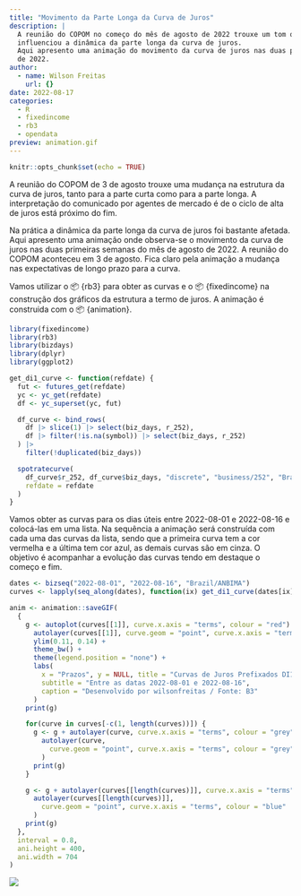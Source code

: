 ```yaml
---
title: "Movimento da Parte Longa da Curva de Juros"
description: |
  A reunião do COPOM no começo do mês de agosto de 2022 trouxe um tom que
  influenciou a dinâmica da parte longa da curva de juros.
  Aqui apresento uma animação do movimento da curva de juros nas duas primeiras semanas de agosto
  de 2022.
author:
  - name: Wilson Freitas
    url: {}
date: 2022-08-17
categories:
  - R
  - fixedincome
  - rb3
  - opendata
preview: animation.gif
---
```



```r
knitr::opts_chunk$set(echo = TRUE)
```

A reunião do COPOM de 3 de agosto trouxe uma mudança na estrutura da curva de juros,
tanto para a parte curta como para a parte longa.
A interpretação do comunicado por agentes de mercado é de o ciclo de alta de juros está
próximo do fim.

Na prática a dinâmica da parte longa da curva de juros foi bastante afetada.
Aqui apresento uma animação onde observa-se o movimento da curva de juros nas duas primeiras
semanas do mês de agosto de 2022.
A reunião do COPOM aconteceu em 3 de agosto.
Fica claro pela animação a mudança nas expectativas de longo prazo para a curva.

Vamos utilizar o 📦 {rb3} para obter as curvas e o 📦 {fixedincome} na construção dos gráficos
da estrutura a termo de juros.
A animação é construida com o 📦 {animation}.

```r
library(fixedincome)
library(rb3)
library(bizdays)
library(dplyr)
library(ggplot2)

get_di1_curve <- function(refdate) {
  fut <- futures_get(refdate)
  yc <- yc_get(refdate)
  df <- yc_superset(yc, fut)

  df_curve <- bind_rows(
    df |> slice(1) |> select(biz_days, r_252),
    df |> filter(!is.na(symbol)) |> select(biz_days, r_252)
  ) |>
    filter(!duplicated(biz_days))

  spotratecurve(
    df_curve$r_252, df_curve$biz_days, "discrete", "business/252", "Brazil/ANBIMA",
    refdate = refdate
  )
}
```

Vamos obter as curvas para os dias úteis entre 2022-08-01 e 2022-08-16 e colocá-las em uma lista.
Na sequência a animação será construída com cada uma das curvas da lista, sendo que a primeira curva
tem a cor vermelha e a última tem cor azul, as demais curvas são em cinza.
O objetivo é acompanhar a evolução das curvas tendo em destaque o começo e fim.

```r
dates <- bizseq("2022-08-01", "2022-08-16", "Brazil/ANBIMA")
curves <- lapply(seq_along(dates), function(ix) get_di1_curve(dates[ix]))

anim <- animation::saveGIF(
  {
    g <- autoplot(curves[[1]], curve.x.axis = "terms", colour = "red") +
      autolayer(curves[[1]], curve.geom = "point", curve.x.axis = "terms", colour = "red") +
      ylim(0.11, 0.14) +
      theme_bw() +
      theme(legend.position = "none") +
      labs(
        x = "Prazos", y = NULL, title = "Curvas de Juros Prefixados DI1",
        subtitle = "Entre as datas 2022-08-01 e 2022-08-16",
        caption = "Desenvolvido por wilsonfreitas / Fonte: B3"
      )
    print(g)

    for(curve in curves[-c(1, length(curves))]) {
      g <- g + autolayer(curve, curve.x.axis = "terms", colour = "grey") +
        autolayer(curve,
          curve.geom = "point", curve.x.axis = "terms", colour = "grey"
        )
      print(g)
    }

    g <- g + autolayer(curves[[length(curves)]], curve.x.axis = "terms", colour = "blue") +
      autolayer(curves[[length(curves)]],
        curve.geom = "point", curve.x.axis = "terms", colour = "blue"
      )
    print(g)
  },
  interval = 0.8,
  ani.height = 400,
  ani.width = 704
)
```

![](animation.gif)
